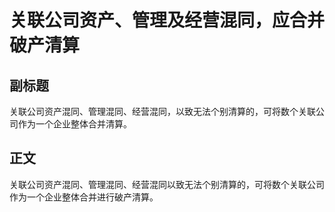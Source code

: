 # 关联公司资产、管理及经营混同，应合并破产清算
## 副标题
关联公司资产混同、管理混同、经营混同，以致无法个别清算的，可将数个关联公司作为一个企业整体合并清算。
## 正文
关联公司资产混同、管理混同、经营混同以致无法个别清算的，可将数个关联公司作为一个企业整体合并进行破产清算。